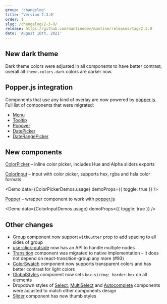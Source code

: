 ```yaml
---
group: 'changelog'
title: 'Version 2.3.0'
order: 1
slug: /changelog/2-3-0/
release: https://github.com/mantinedev/mantine/releases/tag/2.3.0
date: 'August 16th, 2021'
---
```



## New dark theme

Dark theme colors were adjusted in all components to have better contrast, overall all `theme.colors.dark` colors are darker now.

## Popper.js integration

Components that use any kind of overlay are now powered by [popper.js](https://popper.js.org/). Full list of components that were migrated:

- [Menu](https://mantine.dev/core/menu/)
- [Tooltip](https://mantine.dev/core/tooltip/)
- [Popover](https://mantine.dev/core/popover/)
- [DatePicker](https://mantine.dev/dates/date-picker/)
- [DateRangePicker](https://mantine.dev/dates/date-range-picker/)

## New components

[ColorPicker](https://mantine.dev/core/color-picker/) – inline color picker, includes Hue and Alpha sliders exports

<Demo data={PopperDemos.configurator} />

[ColorInput](https://mantine.dev/core/color-input/) – input with color picker, supports hex, rgba and hsla color formats

<Demo data={ColorPickerDemos.usage} demoProps={{ toggle: true }} />

[Popper](https://mantine.dev/core/popper/) – wrapper component to work with [popper.js](https://popper.js.org/)

<Demo data={ColorInputDemos.usage} demoProps={{ toggle: true }} />

## Other changes

- [Group](https://mantine.dev/core/group/) component now support `withGutter` prop to add spacing to all sides of group
- [use-click-outside](https://mantine.dev/hooks/use-click-outside/) now has an API to handle multiple nodes
- [Transition](https://mantine.dev/core/transition/) component was migrated to native implementation – it does not depend on react-transition-group any more (#93)
- [ColorSwatch](https://mantine.dev/core/color-swatch/) component now supports transparent colors and has better contrast for light colors
- [GlobalStyles](https://mantine.dev/theming/global-styles/) component now sets `box-sizing: border-box` on all elements
- Dropdown styles of [Select](https://mantine.dev/core/select/), [MultiSelect](https://mantine.dev/core/multi-select/) and [Autocomplete](https://mantine.dev/core/autocomplete/) components were adjusted to match other components design
- [Slider](https://mantine.dev/core/slider/) component has new thumb styles
